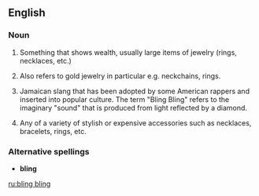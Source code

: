 ==English==

===Noun===
{{en-noun|sg=[[bling]] bling|-}}

# {{cattag|slang}} Something that shows wealth, usually large items of jewelry (rings, necklaces, etc.)
# {{cattag|slang}} Also refers to gold jewelry in particular e.g. neckchains, rings.
# {{cattag|slang}} Jamaican slang that has been adopted by some American rappers and inserted into popular culture.  The term "Bling Bling" refers to the imaginary "sound" that is produced from light reflected by a diamond.
# {{cattag|slang}} Any of a variety of stylish or expensive accessories such as necklaces, bracelets, rings, etc.

===Alternative spellings===
*'''bling'''

[[ru:bling bling]]